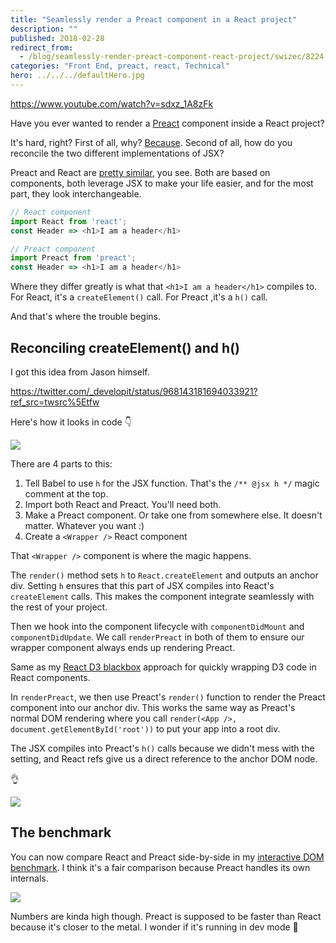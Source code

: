 ```yaml
---
title: "Seamlessly render a Preact component in a React project"
description: ""
published: 2018-02-28
redirect_from:
  - /blog/seamlessly-render-preact-component-react-project/swizec/8224
categories: "Front End, preact, react, Technical"
hero: ../../../defaultHero.jpg
---
```


https://www.youtube.com/watch?v=sdxz_1A8zFk

Have you ever wanted to render a [Preact](https://preactjs.com/) component inside a React project?

It's hard, right? First of all, why? [Because](https://swizec.com/blog/building-an-interactive-dom-benchmark-preliminary-results/). Second of all, how do you reconcile the two different implementations of JSX?

Preact and React are [pretty similar](https://github.com/developit/preact/wiki/Differences-to-React), you see. Both are based on components, both leverage JSX to make your life easier, and for the most part, they look interchangeable.

```javascript
// React component
import React from 'react';
const Header => <h1>I am a header</h1>
```

```javascript
// Preact component
import Preact from 'preact';
const Header => <h1>I am a header</h1>
```

Where they differ greatly is what that `<h1>I am a header</h1>` compiles to. For React, it's a `createElement()` call. For Preact ,it's a `h()` call.

And that's where the trouble begins.

## Reconciling createElement() and h()

I got this idea from Jason himself.

https://twitter.com/_developit/status/968143181694033921?ref_src=twsrc%5Etfw

Here's how it looks in code 👇

![](https://swizec.com/wp-content/uploads/2018/02/react-wrap-preact.png)

There are 4 parts to this:

1.  Tell Babel to use `h` for the JSX function. That's the `/** @jsx h */` magic comment at the top.
2.  Import both React and Preact. You'll need both.
3.  Make a Preact component. Or take one from somewhere else. It doesn't matter. Whatever you want :)
4.  Create a `<Wrapper />` React component

That `<Wrapper />` component is where the magic happens.

The `render()` method sets `h` to `React.createElement` and outputs an anchor div. Setting `h` ensures that this part of JSX compiles into React's `createElement` calls. This makes the component integrate seamlessly with the rest of your project.

Then we hook into the component lifecycle with `componentDidMount` and `componentDidUpdate`. We call `renderPreact` in both of them to ensure our wrapper component always ends up rendering Preact.

Same as my [React D3 blackbox](https://swizec.com/blog/how-you-can-translate-any-random-d3-example-to-react/) approach for quickly wrapping D3 code in React components.

In `renderPreact`, we then use Preact's `render()` function to render the Preact component into our anchor div. This works the same way as Preact's normal DOM rendering where you call `render(<App />, document.getElementById('root'))` to put your app into a root div.

The JSX compiles into Preact's `h()` calls because we didn't mess with the setting, and React refs give us a direct reference to the anchor DOM node.

👌

![](./img/media-r0tGmQTClFyms-giphy.gif)

## The benchmark

You can now compare React and Preact side-by-side in my [interactive DOM benchmark](https://dom-benchmark.now.sh/). I think it's a fair comparison because Preact handles its own internals.

![](https://swizec.com/wp-content/uploads/2018/02/preact-dom.gif)

Numbers are kinda high though. Preact is supposed to be faster than React because it's closer to the metal. I wonder if it's running in dev mode 🤔
